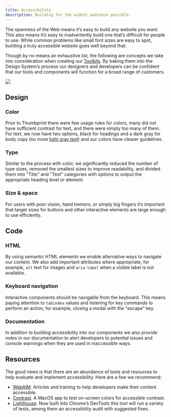 ```yaml
---
title: Accessibility
description: Building for the widest audience possible.
---
```


The openness of the Web means it’s easy to build any website you want. This also means it’s easy to inadvertently build one that’s difficult for people to use. While common problems like small font sizes are easy to spot, building a truly accessible website goes well beyond that.

Though by no means an exhaustive list, the following are concepts we take into consideration when creating our [Toolkits](/guide/product/toolkits/). By baking them into the Design System’s process our designers and developers can be confident that our tools and components will function for a broad range of customers.

![](/img/accessibility-illustration.svg)

## Design

### Color

Prior to Thumbprint there were few usage rules for colors, many did not have sufficient contrast for text, and there were simply too many of them. For text, we now have two options, black for headings and a dark gray for body copy (no more [light gray text](https://www.wired.com/2016/10/how-the-web-became-unreadable/!)) and our colors have clearer guidelines.

### Type

Similar to the process with color, we significantly reduced the number of type sizes, removed the smallest sizes to improve readability, and divided them into "Title" and "Text" categories with options to output the appropriate heading level or element.

### Size & space

For users with poor vision, hand tremors, or simply big fingers it’s important that target sizes for buttons and other interactive elements are large enough to use efficiently.

## Code

### HTML

By using semantic HTML elements we enable alternative ways to navigate our content. We also add important attributes where appropriate, for example, `alt` text for images and `aria-label` when a visible label is not available.

### Keyboard navigation

Interactive components should be navigable from the keyboard. This means paying attention to `tabindex` values and listening for key commands to perform an action, for example, closing a modal with the "escape" key.

### Documentation

In addition to building accessibility into our components we also provide notes in our documentation to alert developers to potential issues and console warnings when they are used in inaccessible ways.

## Resources

The good news is that there are an abundance of tools and resources to help evaluate and implement accessibility. Here are a few we recommend:

-   [WebAIM](https://webaim.org/). Articles and training to help developers make their content accessible.
-   [Contrast](https://itunes.apple.com/us/app/contrast-color-accessibility/id1254981365?mt=12). A MacOS app to test on-screen colors for accessible contrast.
-   [Lighthouse](https://developers.google.com/web/tools/lighthouse/). Now built into Chrome’s DevTools this tool will run a variety of tests, among them an accessibility audit with suggested fixes.
